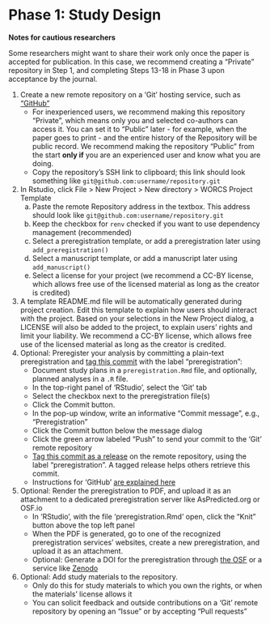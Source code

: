 # Phase 1: Study Design {#phase-1}

**Notes for cautious researchers**

<!--S: Some researchers might want to share their work only once the paper is accepted for publication. In this case, we recommend creating a "Private" repository in Step 1, and completing Steps 13-18 upon acceptance.-->Some researchers might want to share their work only once the paper is accepted for publication. In this case, we recommend creating a "Private" repository in Step 1, and completing Steps 13-18 in Phase 3 upon acceptance by the journal.


1. <!--S: Create a (Public or Private) remote repository on a 'Git' hosting service-->Create a new remote repository on a 'Git' hosting service, such as ["GitHub"](https://github.com)
    + For inexperienced users, we recommend making this repository "Private", which means only you and selected co-authors can access it. You can set it to "Public" later - for example, when the paper goes to print - and the entire history of the Repository will be public record. We recommend making the repository "Public" from the start __only if__ you are an experienced user and know what you are doing.
    + Copy the repository's SSH link to clipboard; this link should look something like `git@github.com:username/repository.git`
2. <!--S: When using R, initialize a new RStudio project using the WORCS template. Otherwise, clone the remote repository to your local project folder.-->In Rstudio, click File > New Project > New directory > WORCS Project Template
    a. Paste the remote Repository address in the textbox. This address should look like `git@github.com:username/repository.git`
    b. Keep the checkbox for `renv` checked if you want to use dependency management (recommended)
    c. Select a preregistration template, or add a preregistration later using `add_preregistration()`
    d. Select a manuscript template, or add a manuscript later using `add_manuscript()`
    e. Select a license for your project (we recommend a CC-BY license, which allows free use of the licensed material as long as the creator is credited)
3. <!--S: Add a README.md file, explaining how users should interact with the project, and a LICENSE to explain users' rights and limit your liability. This is automated by the `worcs` package.-->A template README.md file will be automatically generated during project creation. Edit this template to explain how users should interact with the project. Based on your selections in the New Project dialog, a LICENSE will also be added to the project, to explain users' rights and limit your liability. We recommend a CC-BY license, which allows free use of the licensed material as long as the creator is credited.
4. <!--S: Optional: Preregister your analysis by committing a plain-text preregistration and [tag this commit](https://docs.github.com/en/free-pro-team@latest/github/administering-a-repository/managing-releases-in-a-repository) with the label "preregistration".-->Optional: Preregister your analysis by committing a plain-text preregistration and [tag this commit](https://docs.github.com/en/free-pro-team@latest/github/administering-a-repository/managing-releases-in-a-repository) with the label "preregistration":
    + Document study plans in a `preregistration.Rmd` file, and optionally, planned analyses in a `.R` file.
    + In the top-right panel of 'RStudio', select the 'Git' tab
    + Select the checkbox next to the preregistration file(s)
    + Click the Commit button.
    + In the pop-up window, write an informative "Commit message", e.g., "Preregistration"
    + Click the Commit button below the message dialog
    + Click the green arrow labeled "Push" to send your commit to the 'Git' remote repository
    + [Tag this commit as a release](https://docs.github.com/en/free-pro-team@latest/github/administering-a-repository/managing-releases-in-a-repository) on the remote repository, using the label "preregistration". A tagged release helps others retrieve this commit.
    + Instructions for 'GitHub' [are explained here ](https://docs.github.com/en/free-pro-team@latest/github/administering-a-repository/managing-releases-in-a-repository)
<!--        - Go to the 'GitHub' page for your project
        - Click the label that says "0 releases"
        - Click the button labeled "Create new release"
        - In the textbox labeled "Tag version" and the textbox "Release title", write: "Preregistration"
        - Click the green button labeled "Publish release"-->
5. <!--S: Optional: Upload the preregistration to a dedicated preregistration server-->Optional: Render the preregistration to PDF, and upload it as an attachment to a dedicated preregistration server like AsPredicted.org or OSF.io
    + In 'RStudio', with the file 'preregistration.Rmd' open, click the "Knit" button above the top left panel
    + When the PDF is generated, go to one of the recognized preregistration services' websites, create a new preregistration, and upload it as an attachment.
    + Optional: Generate a DOI for the preregistration through [the OSF](https://help.osf.io/hc/en-us/articles/360019931173-Sharing-data) or a service like [Zenodo](https://guides.github.com/activities/citable-code/)
6. <!--S: Optional: Add study materials to the repository-->Optional: Add study materials to the repository.
    + Only do this for study materials to which you own the rights, or when the materials' license allows it
    + You can solicit feedback and outside contributions on a 'Git' remote repository by opening an "Issue" or by accepting "Pull requests"